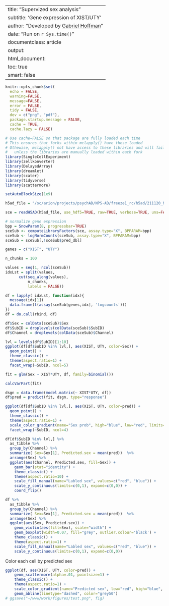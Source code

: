 
--
title: "Supervized sex analysis"
subtitle: 'Gene expression of XIST/UTY'
author: "Developed by [Gabriel Hoffman](http://gabrielhoffman.github.io/)"
date: "Run on `r Sys.time()`"
documentclass: article
output: 
  html_document:
  toc: true
  smart: false
---


<!--- 

cd /sc/arion/projects/CommonMind/hoffman/NPS-AD/work/nps_ad/freeze_v2
ml python git
git pull
R --vanilla
# rm -rf get_sex_expression_v2_cache

system("git pull"); rmarkdown::render("get_sex_expression_v2.Rmd");

# https://hoffmg01.u.hpc.mssm.edu/nps_ad/freeze_v2/get_sex_expression_v2.html

--->



```r
knitr::opts_chunk$set(
  echo = FALSE,
  warning=FALSE,
  message=FALSE,
  error = FALSE,
  tidy = FALSE,
  dev = c("png", "pdf"),
  package.startup.message = FALSE,
  cache = TRUE,
  cache.lazy = FALSE)
```

```r
# Use cache=FALSE so that package are fully loaded each time
# This ensures that forks within mclapply() have these loaded
# Othewise, mclapply() not have access to these libraries and will fail 
#   unless the libraries are manually loaded within each fork
library(SingleCellExperiment)
library(zellkonverter)
library(DelayedArray)
library(dreamlet)
library(scater)
library(tidyverse)
library(scattermore)

setAutoBlockSize(1e9)
```

```r
h5ad_file = "/sc/arion/projects/psychAD/NPS-AD/freeze1_rc/h5ad/211120_NPS-AD_roundMerged_pass2_res20_anno_meta.h5ad"

sce = readH5AD(h5ad_file, use_hdf5=TRUE, raw=TRUE, verbose=TRUE, uns=FALSE)

# normalize gene expression
bpp = SnowParam(8, progressbar=TRUE)
sceSub <- computeLibraryFactors(sce, assay.type="X", BPPARAM=bpp)
sceSub <- logNormCounts(sceSub, assay.type="X", BPPARAM=bpp)
sceSub = sceSub[,!sceSub$pred_dbl]
```




```r
genes = c("XIST", "UTY")

n_chunks = 100

values = seq(1, ncol(sceSub))
idxLst = split(values,      
      cut(seq_along(values),
          n_chunks,
          labels = FALSE))

df = lapply( idxLst, function(idx){
  message(idx[1])
  data.frame(t(assay(sceSub[genes,idx], 'logcounts')))
})
df = do.call(rbind, df)

df$Sex = colData(sceSub)$Sex
df$SubID = droplevels(colData(sceSub)$SubID)
df$Channel = droplevels(colData(sceSub)$Channel)
```

```r
lvl = levels(df$SubID)[1:10]
ggplot(df[df$SubID %in% lvl,], aes(XIST, UTY, color=Sex)) + 
  geom_point() + 
  theme_classic() +
  theme(aspect.ratio=1) +
  facet_wrap(~SubID, ncol=5)
```

```r
fit = glm(Sex ~ XIST*UTY, df, family=binomial())

calcVarPart(fit)

dsgn = data.frame(model.matrix(~ XIST*UTY, df))
df$pred = predict(fit, dsgn, type="response")
```

```r
ggplot(df[df$SubID %in% lvl,], aes(XIST, UTY, color=pred)) + 
  geom_point() + 
  theme_classic() +
  theme(aspect.ratio=1) + 
  scale_color_gradient(name="Sex prob", high="blue", low="red", limits=c(0,1)) +
  facet_wrap(~SubID, ncol=4)
```

```r
df[df$SubID %in% lvl,] %>%
  as_tibble %>%
  group_by(Channel) %>%
  summarize( Sex=Sex[1], Predicted.sex = mean(pred))  %>%
  arrange(Sex) %>%
  ggplot(aes(Channel, Predicted.sex, fill=Sex)) + 
    geom_bar(stat="identity") +
    theme_classic() +
    theme(aspect.ratio=10) + 
    scale_fill_manual(name="Labled sex", values=c("red", "blue")) + 
    scale_y_continuous(limits=c(0,1), expand=c(0,0)) +
    coord_flip() 
```


```r
df %>%
  as_tibble %>%
  group_by(Channel) %>%
  summarize( Sex=Sex[1], Predicted.sex = mean(pred))  %>%
  arrange(Sex) %>%
  ggplot(aes(Sex, Predicted.sex)) + 
    geom_violin(aes(fill=Sex), scale="width") +
    geom_boxplot(width=0.07, fill="grey", outlier.colour='black') +
    theme_classic() +
    theme(aspect.ratio=1) + 
    scale_fill_manual(name="Labled sex", values=c("red", "blue")) + 
    scale_y_continuous(limits=c(0,1), expand=c(0,0)) 
```


Color each cell by predicted sex
```r
ggplot(df, aes(XIST, UTY, color=pred)) + 
    geom_scattermore(alpha=.01, pointsize=1) +
    theme_classic() +
    theme(aspect.ratio=1) + 
    scale_color_gradient(name="Predicted sex", low="red", high="blue", limits=c(0,1)) + 
    geom_abline(linetype="dashed", color="grey50")
# ggsave("~/www/work/figures/test.png", fig)
```






















